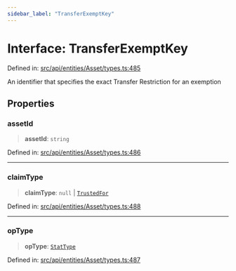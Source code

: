 ```yaml
---
sidebar_label: "TransferExemptKey"
---
```


# Interface: TransferExemptKey

Defined in: [src/api/entities/Asset/types.ts:485](https://github.com/PolymeshAssociation/polymesh-sdk/blob/bee6a2fe7a8ce5db42a6982e793782182cde2153/src/api/entities/Asset/types.ts#L485)

An identifier that specifies the exact Transfer Restriction for an exemption

## Properties

### assetId

> **assetId**: `string`

Defined in: [src/api/entities/Asset/types.ts:486](https://github.com/PolymeshAssociation/polymesh-sdk/blob/bee6a2fe7a8ce5db42a6982e793782182cde2153/src/api/entities/Asset/types.ts#L486)

***

### claimType

> **claimType**: `null` \| [`TrustedFor`](../../../types/type-aliases/TrustedFor.mdx)

Defined in: [src/api/entities/Asset/types.ts:488](https://github.com/PolymeshAssociation/polymesh-sdk/blob/bee6a2fe7a8ce5db42a6982e793782182cde2153/src/api/entities/Asset/types.ts#L488)

***

### opType

> **opType**: [`StatType`](../../../types/enumerations/StatType.mdx)

Defined in: [src/api/entities/Asset/types.ts:487](https://github.com/PolymeshAssociation/polymesh-sdk/blob/bee6a2fe7a8ce5db42a6982e793782182cde2153/src/api/entities/Asset/types.ts#L487)
